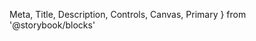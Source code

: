  Meta,
  Title,
  Description,
  Controls,
  Canvas,
  Primary
} from '@storybook/blocks'



<Meta of={CheckboxStories} />

<Title />

- [Overview](#overview)
- [Props](#props)
- [Anatomy](#anatomy)
- [Variants](#variants)
- [Configuration options](#configuration-options)
- [Use cases and examples](#use-cases-and-examples)

<Heading>
  ## Overview
  <Description />
</Heading>

<Primary />

## Props

<Controls />

## Anatomy

<Anatomy />

## Variants

<Canvas of={CheckboxStories.Variants} />

## Use cases and examples

- Use checkboxes to allow user to select multiple options.
- Always use toggles instead of checkboxes on mobile to increase the touchtarget
- Checkboxes can often be used interchangeable with toggle depending on the usecases above.
